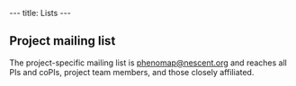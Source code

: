 ---
title: Lists
---

==Project mailing list==

The project-specific mailing list is [mailto:phenomap%40nescent%2eorg phenomap&#64;nescent&#46;org] and reaches all PIs and coPIs, project team members, and those closely affiliated.